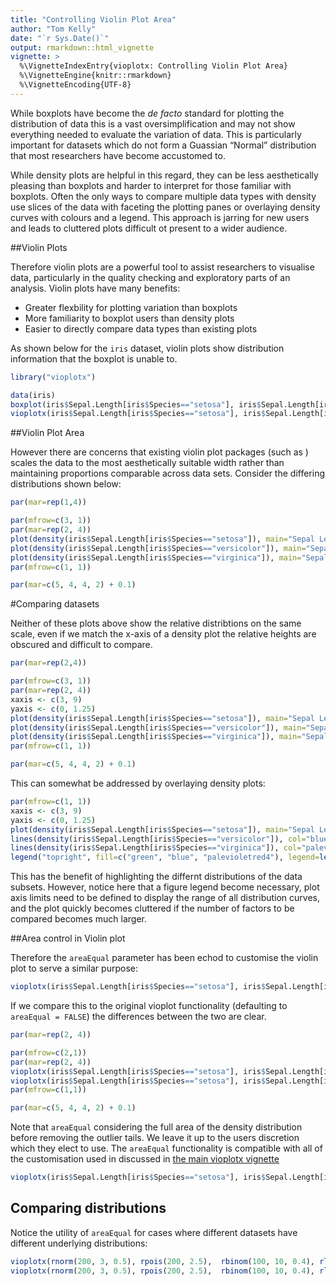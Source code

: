 ```yaml
---
title: "Controlling Violin Plot Area"
author: "Tom Kelly"
date: "`r Sys.Date()`"
output: rmarkdown::html_vignette
vignette: >
  %\VignetteIndexEntry{vioplotx: Controlling Violin Plot Area}
  %\VignetteEngine{knitr::rmarkdown}
  %\VignetteEncoding{UTF-8}
---
```


While boxplots have become the _de facto_ standard for plotting the distribution of data this is a vast oversimplification and may not show everything needed to evaluate the variation of data. This is particularly important for datasets which do not form a Guassian "Normal" distribution that most researchers have become accustomed to.

While density plots are helpful in this regard, they can be less aesthetically pleasing than boxplots and harder to interpret for those familiar with boxplots. Often the only ways to compare multiple data types with density use slices of the data with faceting the plotting panes or overlaying density curves with colours and a legend. This approach is jarring for new users and leads to cluttered plots difficult ot present to a wider audience.

##Violin Plots

Therefore violin plots are a powerful tool to assist researchers to visualise data, particularly in the quality checking and exploratory parts of an analysis. Violin plots have many benefits:

- Greater flexbility for plotting variation than boxplots
- More familiarity to boxplot users than density plots
- Easier to directly compare data types than existing plots

As shown below for the `iris` dataset, violin plots show distribution information that the boxplot is unable to.


```r
library("vioplotx")
```

```r
data(iris)
boxplot(iris$Sepal.Length[iris$Species=="setosa"], iris$Sepal.Length[iris$Species=="versicolor"], iris$Sepal.Length[iris$Species=="virginica"], names=c("setosa", "versicolor", "virginica"))
vioplotx(iris$Sepal.Length[iris$Species=="setosa"], iris$Sepal.Length[iris$Species=="versicolor"], iris$Sepal.Length[iris$Species=="virginica"], names=c("setosa", "versicolor", "virginica"))
```

##Violin Plot Area

However there are concerns that existing violin plot packages (such as \code{\link[vioplot]{vioplot}}) scales the data to the most aesthetically suitable  width rather than maintaining proportions comparable across data sets. Consider the differing distributions shown below:

```r
par(mar=rep(1,4))
```

```r
par(mfrow=c(3, 1))
par(mar=rep(2, 4))
plot(density(iris$Sepal.Length[iris$Species=="setosa"]), main="Sepal Length: setosa", col="green")
plot(density(iris$Sepal.Length[iris$Species=="versicolor"]), main="Sepal Length: versicolor", col="blue")
plot(density(iris$Sepal.Length[iris$Species=="virginica"]), main="Sepal Length: virginica", col="palevioletred4")
par(mfrow=c(1, 1))
```

```r
par(mar=c(5, 4, 4, 2) + 0.1)
```


#Comparing datasets

Neither of these plots above show the relative distribtions on the same scale, even if we match the x-axis of a density plot the relative heights are obscured and difficult to compare.

```r
par(mar=rep(2,4))
```

```r
par(mfrow=c(3, 1))
par(mar=rep(2, 4))
xaxis <- c(3, 9)
yaxis <- c(0, 1.25)
plot(density(iris$Sepal.Length[iris$Species=="setosa"]), main="Sepal Length: setosa", col="green", xlim=xaxis, ylim=yaxis)
plot(density(iris$Sepal.Length[iris$Species=="versicolor"]), main="Sepal Length: versicolor", col="blue", xlim=xaxis, ylim=yaxis)
plot(density(iris$Sepal.Length[iris$Species=="virginica"]), main="Sepal Length: virginica", col="palevioletred4", xlim=xaxis, ylim=yaxis)
par(mfrow=c(1, 1))
```

```r
par(mar=c(5, 4, 4, 2) + 0.1)
```


This can somewhat be addressed by overlaying density plots:
```r
par(mfrow=c(1, 1))
xaxis <- c(3, 9)
yaxis <- c(0, 1.25)
plot(density(iris$Sepal.Length[iris$Species=="setosa"]), main="Sepal Length", col="green", xlim=xaxis, ylim=yaxis)
lines(density(iris$Sepal.Length[iris$Species=="versicolor"]), col="blue")
lines(density(iris$Sepal.Length[iris$Species=="virginica"]), col="palevioletred4")
legend("topright", fill=c("green", "blue", "palevioletred4"), legend=levels(iris$Species), cex=0.5)
```

This has the benefit of highlighting the differnt distributions of the data subsets. However, notice here that a figure legend become necessary, plot axis limits need to be defined to display the range of all distribution curves, and the plot quickly becomes cluttered if the number of factors to be compared becomes much larger. 

##Area control in Violin plot

Therefore the `areaEqual` parameter has been echod to customise the violin plot to serve a similar purpose:

```r
vioplotx(iris$Sepal.Length[iris$Species=="setosa"], iris$Sepal.Length[iris$Species=="versicolor"], iris$Sepal.Length[iris$Species=="virginica"], names=c("setosa", "versicolor", "virginica"), main="Sepal Length", areaEqual = T)
```

If we compare this to the original vioplot functionality (defaulting to `areaEqual = FALSE`) the differences between the two are clear.

```r
par(mar=rep(2, 4))
```

```r
par(mfrow=c(2,1))
par(mar=rep(2, 4))
vioplotx(iris$Sepal.Length[iris$Species=="setosa"], iris$Sepal.Length[iris$Species=="versicolor"], iris$Sepal.Length[iris$Species=="virginica"], names=c("setosa", "versicolor", "virginica"), main="Sepal Length (Equal Width)", areaEqual = F)
vioplotx(iris$Sepal.Length[iris$Species=="setosa"], iris$Sepal.Length[iris$Species=="versicolor"], iris$Sepal.Length[iris$Species=="virginica"], names=c("setosa", "versicolor", "virginica"), main="Sepal Length (Equal Area)", areaEqual = T)
par(mfrow=c(1,1))
```

```r
par(mar=c(5, 4, 4, 2) + 0.1)
```


Note that `areaEqual` considering the full area of the density distribution before removing the outlier tails. We leave it up to the users discretion which they elect to use. The `areaEqual` functionality is compatible with all of the customisation used in discussed in [the main vioplotx vignette](violin_customistaion.html)

```r
vioplotx(iris$Sepal.Length[iris$Species=="setosa"], iris$Sepal.Length[iris$Species=="versicolor"], iris$Sepal.Length[iris$Species=="virginica"], names=c("setosa", "versicolor", "virginica"), main="Sepal Length (Equal Area)", areaEqual = T, col=c("lightgreen", "lightblue", "palevioletred"), rectCol=c("green", "blue", "palevioletred3"), lineCol=c("darkolivegreen", "royalblue", "violetred4"), border=c("darkolivegreen4", "royalblue4", "violetred4"))
```

## Comparing distributions

Notice the utility of `areaEqual` for cases where different datasets have different underlying distributions:

```r
vioplotx(rnorm(200, 3, 0.5), rpois(200, 2.5),  rbinom(100, 10, 0.4), rlnorm(200, 0, 0.5), rnbinom(200, 10, 0.9), rlogis(20, 0, 0.5), areaEqual = F, main="Equal Width", xlab="distribution", ylab="data value", names=c("normal", "poisson", "binomial", "log-normal", "neg-binomial", "logistic"))
vioplotx(rnorm(200, 3, 0.5), rpois(200, 2.5),  rbinom(100, 10, 0.4), rlnorm(200, 0, 0.5), rnbinom(200, 10, 0.9), rlogis(20, 0, 0.5), areaEqual = T, main="Equal Area", xlab="distribution", ylab="data value", names=c("normal", "poisson", "binomial", "log-normal", "neg-binomial", "logistic"))
```

